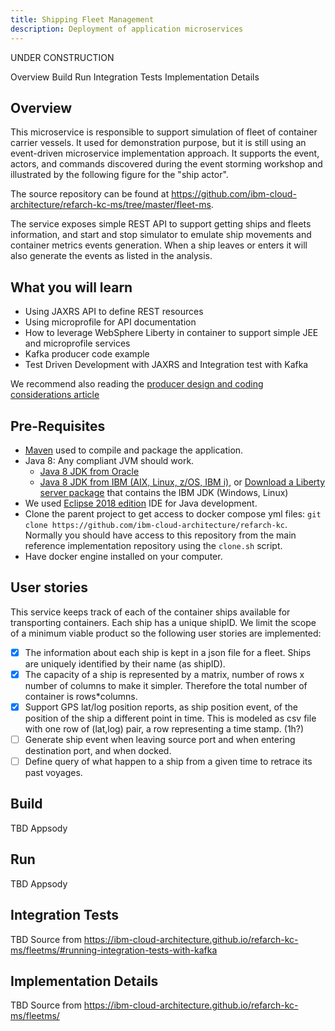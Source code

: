 ```yaml
---
title: Shipping Fleet Management
description: Deployment of application microservices
---
```


<InlineNotification kind="warning">UNDER CONSTRUCTION</InlineNotification>

<AnchorLinks>
  <AnchorLink>Overview</AnchorLink>
  <AnchorLink>Build</AnchorLink>
  <AnchorLink>Run</AnchorLink>
  <AnchorLink>Integration Tests</AnchorLink>
  <AnchorLink>Implementation Details</AnchorLink>
</AnchorLinks>

## Overview

<PageDescription>
This microservice is responsible to support simulation of fleet of container carrier vessels. It used for demonstration purpose, but it is still using an event-driven microservice implementation approach. It supports the event, actors, and commands discovered during the event storming workshop and illustrated by the following figure for the "ship actor".
</PageDescription>

The source repository can be found at https://github.com/ibm-cloud-architecture/refarch-kc-ms/tree/master/fleet-ms.

The service exposes simple REST API to support getting ships and fleets information, and start and stop simulator to emulate ship movements and container metrics events generation. When a ship leaves or enters it will also generate the events as listed in the analysis.

## What you will learn

* Using JAXRS API to define REST resources
* Using microprofile for API documentation
* How to leverage WebSphere Liberty in container to support simple JEE and microprofile services
* Kafka producer code example
* Test Driven Development with JAXRS and Integration test with Kafka

We recommend also reading the [producer design and coding considerations article](https://github.com/ibm-cloud-architecture/refarch-eda/blob/master/docs/kafka/producers.md)

## Pre-Requisites

* [Maven](https://maven.apache.org/install.html) used to compile and package the application.
* Java 8: Any compliant JVM should work.
  * [Java 8 JDK from Oracle](http://www.oracle.com/technetwork/java/javase/downloads/index.html)
  * [Java 8 JDK from IBM (AIX, Linux, z/OS, IBM i)](http://www.ibm.com/developerworks/java/jdk/),
    or [Download a Liberty server package](https://developer.ibm.com/assets/wasdev/#filter/assetTypeFilters=PRODUCT)
    that contains the IBM JDK (Windows, Linux)
* We used [Eclipse 2018 edition](https://www.eclipse.org/downloads/) IDE for Java development.
* Clone the parent project to get access to docker compose yml files: `git clone https://github.com/ibm-cloud-architecture/refarch-kc`. Normally you should have access to this repository from the main reference implementation repository using the `clone.sh` script.
* Have docker engine installed on your computer.

## User stories
This service keeps track of each of the container ships available for transporting containers. Each ship has a unique shipID. We limit the scope of a minimum viable product so the following user stories are implemented:

* [x] The information about each ship is kept in a json file for a fleet. Ships are uniquely identified by their name (as shipID).
* [x] The capacity of a ship is represented by a matrix, number of rows x number of columns to make it simpler. Therefore the total number of container is rows*columns.
* [x] Support GPS lat/log position reports, as ship position event, of the position of the ship a different point in time. This is modeled as csv file with one row of (lat,log) pair, a row representing a time stamp. (1h?)
* [ ] Generate ship event when leaving source port and when entering destination port, and when docked.
* [ ] Define query of what happen to a ship from a given time to retrace its past voyages.

## Build

TBD Appsody

## Run

TBD Appsody

## Integration Tests

TBD Source from https://ibm-cloud-architecture.github.io/refarch-kc-ms/fleetms/#running-integration-tests-with-kafka

## Implementation Details

TBD Source from https://ibm-cloud-architecture.github.io/refarch-kc-ms/fleetms/
